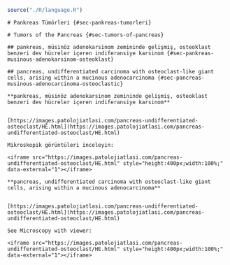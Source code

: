 
```r

source("./R/language.R")

```




```asis

# Pankreas Tümörleri {#sec-pankreas-tumorleri} 

```



```asis

# Tumors of the Pancreas {#sec-tumors-of-pancreas} 

```






```asis

## pankreas, müsinöz adenokarsinom zemininde gelişmiş, osteoklast benzeri dev hücreler içeren indiferansiye karsinom {#sec-pankreas-musinous-adenokarsinom-osteoklast} 

```




```asis

## pancreas, undifferentiated carcinoma with osteoclast-like giant cells, arising within a mucinous adenocarcinoma {#sec-pancreas-musinous-adenocarcinoma-osteoclastic} 

```




```asis

**pankreas, müsinöz adenokarsinom zemininde gelişmiş, osteoklast benzeri dev hücreler içeren indiferansiye karsinom**


[https://images.patolojiatlasi.com/pancreas-undifferentiated-osteoclast/HE.html](https://images.patolojiatlasi.com/pancreas-undifferentiated-osteoclast/HE.html)

Mikroskopik görüntüleri inceleyin:

<iframe src="https://images.patolojiatlasi.com/pancreas-undifferentiated-osteoclast/HE.html" style="height:400px;width:100%;" data-external="1"></iframe>

```




```asis

**pancreas, undifferentiated carcinoma with osteoclast-like giant cells, arising within a mucinous adenocarcinoma**


[https://images.patolojiatlasi.com/pancreas-undifferentiated-osteoclast/HE.html](https://images.patolojiatlasi.com/pancreas-undifferentiated-osteoclast/HE.html)

See Microscopy with viewer: 

<iframe src="https://images.patolojiatlasi.com/pancreas-undifferentiated-osteoclast/HE.html" style="height:400px;width:100%;" data-external="1"></iframe>

```

